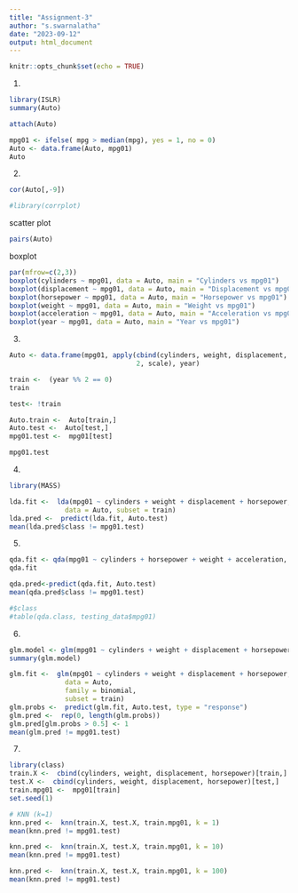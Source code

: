 ---
title: "Assignment-3"
author: "s.swarnalatha"
date: "2023-09-12"
output: html_document
---

```{r setup, include=FALSE}
knitr::opts_chunk$set(echo = TRUE)
```
1.
```{r}
library(ISLR)
summary(Auto)
```
```{r}
attach(Auto)
```

```{r}
mpg01 <- ifelse( mpg > median(mpg), yes = 1, no = 0)
Auto <- data.frame(Auto, mpg01)
Auto
```
2.
```{r}
cor(Auto[,-9])
```
```{r}
#library(corrplot)
```
scatter plot
```{r}
pairs(Auto)
```
boxplot
```{r}
par(mfrow=c(2,3))
boxplot(cylinders ~ mpg01, data = Auto, main = "Cylinders vs mpg01")
boxplot(displacement ~ mpg01, data = Auto, main = "Displacement vs mpg01")
boxplot(horsepower ~ mpg01, data = Auto, main = "Horsepower vs mpg01")
boxplot(weight ~ mpg01, data = Auto, main = "Weight vs mpg01")
boxplot(acceleration ~ mpg01, data = Auto, main = "Acceleration vs mpg01")
boxplot(year ~ mpg01, data = Auto, main = "Year vs mpg01")
```

3.
```{r}
Auto <- data.frame(mpg01, apply(cbind(cylinders, weight, displacement, horsepower, acceleration), 
                                2, scale), year)

```
```{r}
train <-  (year %% 2 == 0)
train
```
```{r}
test<- !train
```
```{r}
Auto.train <-  Auto[train,]
Auto.test <-  Auto[test,]
mpg01.test <-  mpg01[test]

```
```{r}
mpg01.test
```
4.
```{r}
library(MASS)
```
```{r}
lda.fit <-  lda(mpg01 ~ cylinders + weight + displacement + horsepower,
              data = Auto, subset = train)
lda.pred <-  predict(lda.fit, Auto.test)
mean(lda.pred$class != mpg01.test)
```
5.
```{r}
qda.fit <- qda(mpg01 ~ cylinders + horsepower + weight + acceleration, data=Auto, subset = train)
qda.fit
```
```{r}
qda.pred<-predict(qda.fit, Auto.test)
mean(qda.pred$class != mpg01.test)

#$class
#table(qda.class, testing_data$mpg01)
```
6.
```{r}
glm.model <- glm(mpg01 ~ cylinders + weight + displacement + horsepower, data = Auto,subset=train, family = binomial)
summary(glm.model)
```
```{r}
glm.fit <-  glm(mpg01 ~ cylinders + weight + displacement + horsepower,
              data = Auto,
              family = binomial,
              subset = train)
glm.probs <-  predict(glm.fit, Auto.test, type = "response")
glm.pred <-  rep(0, length(glm.probs))
glm.pred[glm.probs > 0.5] <- 1
mean(glm.pred != mpg01.test)
```
7.
```{r}
library(class)
train.X <-  cbind(cylinders, weight, displacement, horsepower)[train,]
test.X <-  cbind(cylinders, weight, displacement, horsepower)[test,]
train.mpg01 <-  mpg01[train]
set.seed(1)

# KNN (k=1)
knn.pred <-  knn(train.X, test.X, train.mpg01, k = 1)
mean(knn.pred != mpg01.test)
```
```{r}
knn.pred <-  knn(train.X, test.X, train.mpg01, k = 10)
mean(knn.pred != mpg01.test)
```
```{r}
knn.pred <-  knn(train.X, test.X, train.mpg01, k = 100)
mean(knn.pred != mpg01.test)
```




